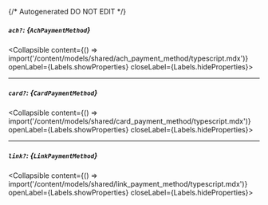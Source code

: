 {/* Autogenerated DO NOT EDIT  */}

##### `ach?`: *{`AchPaymentMethod`}*
<Collapsible content={() => import('/content/models/shared/ach_payment_method/typescript.mdx')} openLabel={Labels.showProperties} closeLabel={Labels.hideProperties}>
</Collapsible>

---
##### `card?`: *{`CardPaymentMethod`}*
<Collapsible content={() => import('/content/models/shared/card_payment_method/typescript.mdx')} openLabel={Labels.showProperties} closeLabel={Labels.hideProperties}>
</Collapsible>

---
##### `link?`: *{`LinkPaymentMethod`}*
<Collapsible content={() => import('/content/models/shared/link_payment_method/typescript.mdx')} openLabel={Labels.showProperties} closeLabel={Labels.hideProperties}>
</Collapsible>



